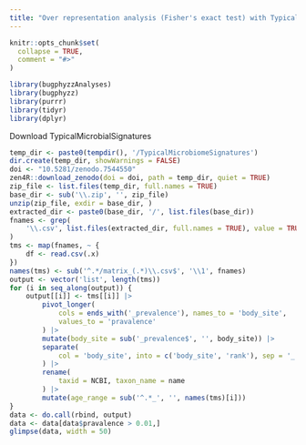 ```yaml
---
title: "Over representation analysis (Fisher's exact test) with TypicalMicrobialSignatures"
---
```


```r
knitr::opts_chunk$set(
  collapse = TRUE,
  comment = "#>"
)
```

```r
library(bugphyzzAnalyses)
library(bugphyzz)
library(purrr)
library(tidyr)
library(dplyr)
```

Download TypicalMicrobialSignatures

```r
temp_dir <- paste0(tempdir(), '/TypicalMicrobiomeSignatures')
dir.create(temp_dir, showWarnings = FALSE)
doi <- "10.5281/zenodo.7544550"
zen4R::download_zenodo(doi = doi, path = temp_dir, quiet = TRUE)
zip_file <- list.files(temp_dir, full.names = TRUE)
base_dir <- sub('\\.zip', '', zip_file)
unzip(zip_file, exdir = base_dir, )
extracted_dir <- paste0(base_dir, '/', list.files(base_dir))
fnames <- grep(
    '\\.csv', list.files(extracted_dir, full.names = TRUE), value = TRUE
)
tms <- map(fnames, ~ {
    df <- read.csv(.x)
})
names(tms) <- sub('^.*/matrix_(.*)\\.csv$', '\\1', fnames)
output <- vector('list', length(tms))
for (i in seq_along(output)) {
    output[[i]] <- tms[[i]] |> 
        pivot_longer(
            cols = ends_with('_prevalence'), names_to = 'body_site',
            values_to = 'pravalence'
        ) |> 
        mutate(body_site = sub('_prevalence$', '', body_site)) |> 
        separate(
            col = 'body_site', into = c('body_site', 'rank'), sep = '_'
        ) |> 
        rename(
            taxid = NCBI, taxon_name = name
        ) |> 
        mutate(age_range = sub('^.*_', '', names(tms)[i]))
}
data <- do.call(rbind, output)
data <- data[data$pravalence > 0.01,]
glimpse(data, width = 50)
```


```r

```



